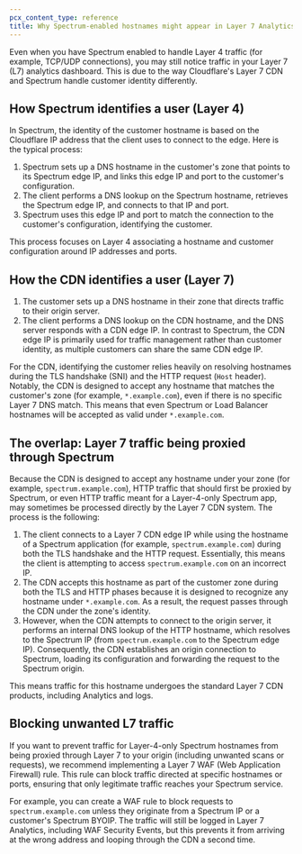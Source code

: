 ```yaml
---
pcx_content_type: reference
title: Why Spectrum-enabled hostnames might appear in Layer 7 Analytics
---
```



Even when you have Spectrum enabled to handle Layer 4 traffic (for example, TCP/UDP connections), you may still notice traffic in your Layer 7 (L7) analytics dashboard. This is due to the way Cloudflare's Layer 7 <GlossaryTooltip term="content delivery network (CDN)">CDN</GlossaryTooltip>
 and Spectrum handle customer identity differently.

## How Spectrum identifies a user (Layer 4)

In Spectrum, the identity of the customer hostname is based on the Cloudflare IP address that the client uses to connect to the edge. Here is the typical process:

1. Spectrum sets up a DNS hostname in the customer's zone that points to its Spectrum edge IP, and links this edge IP and port to the customer's configuration.
2. The client performs a DNS lookup on the Spectrum hostname, retrieves the Spectrum edge IP, and connects to that IP and port.
3. Spectrum uses this edge IP and port to match the connection to the customer's configuration, identifying the customer.

This process focuses on Layer 4 associating a hostname and customer configuration around IP addresses and ports.

## How the CDN identifies a user (Layer 7)

1. The customer sets up a DNS hostname in their zone that directs traffic to their origin server.
2. The client performs a DNS lookup on the CDN hostname, and the DNS server responds with a CDN edge IP. In contrast to Spectrum, the CDN edge IP is primarily used for traffic management rather than customer identity, as multiple customers can share the same CDN edge IP.

For the CDN, identifying the customer relies heavily on resolving hostnames during the TLS handshake (SNI) and the HTTP request (`Host` header). Notably, the CDN is designed to accept any hostname that matches the customer's zone (for example, `*.example.com`), even if there is no specific Layer 7 DNS match. This means that even Spectrum or Load Balancer hostnames will be accepted as valid under `*.example.com`.

## The overlap: Layer 7 traffic being proxied through Spectrum

Because the CDN is designed to accept any hostname under your zone (for example, `spectrum.example.com`), HTTP traffic that should first be proxied by Spectrum, or even HTTP traffic meant for a Layer-4-only Spectrum app, may sometimes be processed directly by the Layer 7 CDN system. The process is the following:

1. The client connects to a Layer 7 CDN edge IP while using the hostname of a Spectrum application (for example, `spectrum.example.com`) during both the TLS handshake and the HTTP request. Essentially, this means the client is attempting to access `spectrum.example.com` on an incorrect IP.
2. The CDN accepts this hostname as part of the customer zone during both the TLS and HTTP phases because it is designed to recognize any hostname under `*.example.com`. As a result, the request passes through the CDN under the zone's identity.
3. However, when the CDN attempts to connect to the origin server, it performs an internal DNS lookup of the HTTP hostname, which resolves to the Spectrum IP (from `spectrum.example.com` to the Spectrum edge IP). Consequently, the CDN establishes an origin connection to Spectrum, loading its configuration and forwarding the request to the Spectrum origin.

This means traffic for this hostname undergoes the standard Layer 7 CDN products, including Analytics and logs.

## Blocking unwanted L7 traffic

If you want to prevent traffic for Layer-4-only Spectrum hostnames from being proxied through Layer 7 to your origin (including unwanted scans or requests), we recommend implementing a Layer 7 WAF (Web Application Firewall) rule. This rule can block traffic directed at specific hostnames or ports, ensuring that only legitimate traffic reaches your Spectrum service.

For example, you can create a WAF rule to block requests to `spectrum.example.com` unless they originate from a Spectrum IP or a customer's Spectrum BYOIP. The traffic will still be logged in Layer 7 Analytics, including WAF Security Events, but this prevents it from arriving at the wrong address and looping through the CDN a second time.